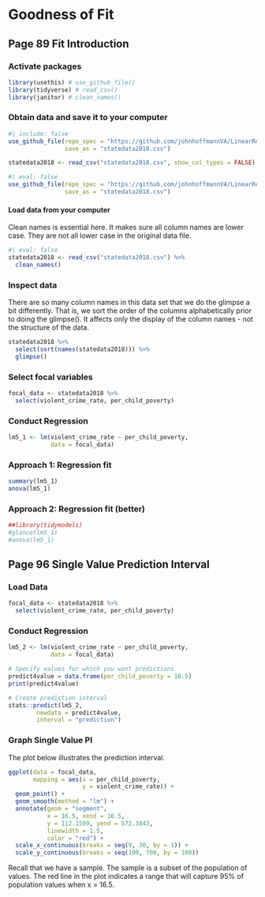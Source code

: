 # Goodness of Fit

## Page 89 Fit Introduction

### Activate packages

```r
library(usethis) # use_github_file()
library(tidyverse) # read_csv() 
library(janitor) # clean_names() 
```

### Obtain data and save it to your computer

```r
#| include: false
use_github_file(repo_spec = "https://github.com/johnhoffmannVA/LinearRegression/blob/main/StateData2018.csv",
                save_as = "statedata2018.csv")

statedata2018 <- read_csv("statedata2018.csv", show_col_types = FALSE) %>% clean_names()
```

```r
#| eval: false
use_github_file(repo_spec = "https://github.com/johnhoffmannVA/LinearRegression/blob/main/StateData2018.csv",
                save_as = "statedata2018.csv")
```

#### Load data from your computer

Clean names is essential here. It makes sure all column names are lower case. They are not all lower case in the original data file.

```r
#| eval: false
statedata2018 <- read_csv("statedata2018.csv") %>% 
  clean_names()
```

### Inspect data

There are so many column names in this data set that we do the glimpse a bit differently. That is, we sort the order of the columns alphabetically prior to doing the glimpse(). It affects only the display of the column names - not the structure of the data.

```r
statedata2018 %>% 
  select(sort(names(statedata2018))) %>%
  glimpse()  
```

### Select focal variables

```r
focal_data <- statedata2018 %>%
  select(violent_crime_rate, per_child_poverty)
```

### Conduct Regression

```r
lm5_1 <- lm(violent_crime_rate ~ per_child_poverty,
            data = focal_data)
```

### Approach 1: Regression fit

```r
summary(lm5_1)
anova(lm5_1)
```

### Approach 2: Regression fit (better)

```r
##library(tidymodels)
#glance(lm5_1)
#anova(lm5_1)
```

## Page 96 Single Value Prediction Interval

### Load Data

```r
focal_data <- statedata2018 %>%
  select(violent_crime_rate, per_child_poverty)
```

### Conduct Regression

```r
lm5_2 <- lm(violent_crime_rate ~ per_child_poverty, 
            data = focal_data)
```



```r
# Specify values for which you want predictions
predict4value = data.frame(per_child_poverty = 16.5)
print(predict4value)

# Create prediction interval
stats::predict(lm5_2, 
        newdata = predict4value,
        interval = "prediction")

```


### Graph Single Value PI

The plot below illustrates the prediction interval. 

```r
ggplot(data = focal_data,
       mapping = aes(x = per_child_poverty,
                     y = violent_crime_rate)) +
  geom_point() +
  geom_smooth(method = "lm") +
  annotate(geom = "segment",
           x = 16.5, xend = 16.5,
           y = 112.1599, yend = 572.3843,
           linewidth = 1.5,
           color = "red") +
  scale_x_continuous(breaks = seq(9, 30, by = 1)) +
  scale_y_continuous(breaks = seq(100, 700, by = 100))

```

Recall that we have a sample. The sample is a subset of the population of values. The red line in the plot indicates a range that will capture 95% of population values when x = 16.5. 


